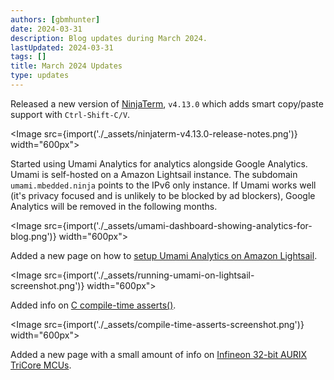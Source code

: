 ```yaml
---
authors: [gbmhunter]
date: 2024-03-31
description: Blog updates during March 2024.
lastUpdated: 2024-03-31
tags: []
title: March 2024 Updates
type: updates
---
```


Released a new version of [NinjaTerm](https://ninjaterm.mbedded.ninja/), `v4.13.0` which adds smart copy/paste support with `Ctrl-Shift-C/V`.

<Image src={import('./_assets/ninjaterm-v4.13.0-release-notes.png')} width="600px"></Image>

Started using Umami Analytics for analytics alongside Google Analytics. Umami is self-hosted on a Amazon Lightsail instance. The subdomain `umami.mbedded.ninja` points to the IPv6 only instance. If Umami works well (it's privacy focused and is unlikely to be blocked by ad blockers), Google Analytics will be removed in the following months.

<Image src={import('./_assets/umami-dashboard-showing-analytics-for-blog.png')} width="600px"></Image>

Added a new page on how to [setup Umami Analytics on Amazon Lightsail](/programming/website-design/running-umami-on-aws-lightsail/).

<Image src={import('./_assets/running-umami-on-lightsail-screenshot.png')} width="600px"></Image>

Added info on [C compile-time asserts()](/programming/languages/c/assertions-assert/).

<Image src={import('./_assets/compile-time-asserts-screenshot.png')} width="600px"></Image>

Added a new page with a small amount of info on [Infineon 32-bit AURIX TriCore MCUs](/programming/microcontrollers/infineon-32bit-aurix-tricore/).
